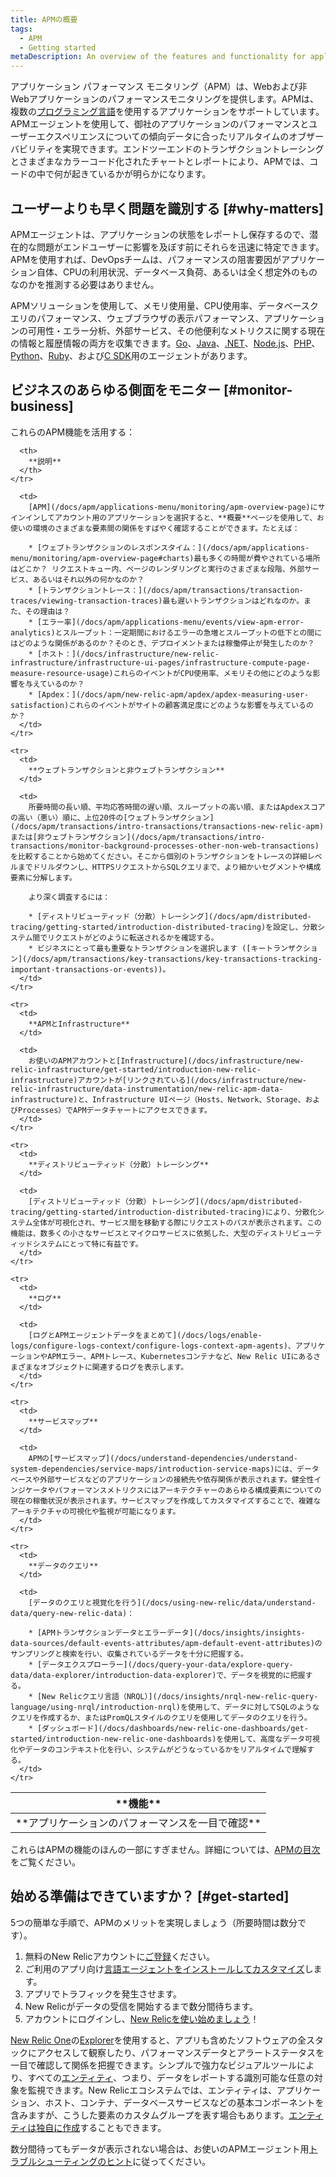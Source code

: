 ```yaml
---
title: APMの概要
tags:
  - APM
  - Getting started
metaDescription: An overview of the features and functionality for application performance management in New Relic.
---
```


アプリケーション パフォーマンス モニタリング（APM）は、Webおよび非Webアプリケーションのパフォーマンスモニタリングを提供します。APMは、複数の[プログラミング言語](/docs/agents/manage-apm-agents/installation/install-agent#apm-install)を使用するアプリケーションをサポートしています。APMエージェントを使用して、御社のアプリケーションのパフォーマンスとユーザーエクスペリエンスについての傾向データに合ったリアルタイムのオブザーバビリティを実現できます。エンドツーエンドのトランザクショントレーシングとさまざまなカラーコード化されたチャートとレポートにより、APMでは、コードの中で何が起きているかが明らかになります。

## ユーザーよりも早く問題を識別する [#why-matters]

APMエージェントは、アプリケーションの状態をレポートし保存するので、潜在的な問題がエンドユーザーに影響を及ぼす前にそれらを迅速に特定できます。APMを使用すれば、DevOpsチームは、パフォーマンスの阻害要因がアプリケーション自体、CPUの利用状況、データベース負荷、あるいは全く想定外のものなのかを推測する必要はありません。

APMソリューションを使用して、メモリ使用量、CPU使用率、データベースクエリのパフォーマンス、ウェブブラウザの表示パフォーマンス、アプリケーションの可用性・エラー分析、外部サービス、その他便利なメトリクスに関する現在の情報と履歴情報の両方を収集できます。[Go](/docs/agents/go-agent/get-started/introduction-new-relic-go)、[Java](/docs/agents/java-agent/getting-started/introduction-new-relic-java)、[.NET](/docs/agents/net-agent/getting-started/introduction-new-relic-net)、[Node.js](/docs/agents/nodejs-agent/getting-started/introduction-new-relic-nodejs)、[PHP](/docs/agents/php-agent/getting-started/introduction-new-relic-php)、[Python](/docs/agents/python-agent/getting-started/introduction-new-relic-python)、[Ruby](/docs/agents/ruby-agent/getting-started/introduction-new-relic-ruby)、および[C SDK](/docs/agents/c-sdk/get-started/introduction-c-sdk)用のエージェントがあります。

## ビジネスのあらゆる側面をモニター [#monitor-business]

これらのAPM機能を活用する：

<table>
  <thead>
    <tr>
      <th style={{ width: "200px" }}>
        **機能**
      </th>

      <th>
        **説明**
      </th>
    </tr>
  </thead>

  <tbody>
    <tr>
      <td>
        **アプリケーションのパフォーマンスを一目で確認**
      </td>

      <td>
        [APM](/docs/apm/applications-menu/monitoring/apm-overview-page)にサインインしてアカウント用のアプリケーションを選択すると、**概要**ページを使用して、お使いの環境のさまざまな要素間の関係をすばやく確認することができます。たとえば：

        * [ウェブトランザクションのレスポンスタイム：](/docs/apm/applications-menu/monitoring/apm-overview-page#charts)最も多くの時間が費やされている場所はどこか？ リクエストキュー内、ページのレンダリングと実行のさまざまな段階、外部サービス、あるいはそれ以外の何かなのか？
        * [トランザクショントレース：](/docs/apm/transactions/transaction-traces/viewing-transaction-traces)最も遅いトランザクションはどれなのか。また、その理由は？
        * [エラー率](/docs/apm/applications-menu/events/view-apm-error-analytics)とスループット：一定期間におけるエラーの急増とスループットの低下との間にはどのような関係があるのか？そのとき、デプロイメントまたは稼働停止が発生したのか？
        * [ホスト：](/docs/infrastructure/new-relic-infrastructure/infrastructure-ui-pages/infrastructure-compute-page-measure-resource-usage)これらのイベントがCPU使用率、メモリその他にどのような影響を与えているのか？
        * [Apdex：](/docs/apm/new-relic-apm/apdex/apdex-measuring-user-satisfaction)これらのイベントがサイトの顧客満足度にどのような影響を与えているのか？
      </td>
    </tr>

    <tr>
      <td>
        **ウェブトランザクションと非ウェブトランザクション**
      </td>

      <td>
        所要時間の長い順、平均応答時間の遅い順、スループットの高い順、またはApdexスコアの高い（悪い）順に、上位20件の[ウェブトランザクション](/docs/apm/transactions/intro-transactions/transactions-new-relic-apm)または[非ウェブトランザクション](/docs/apm/transactions/intro-transactions/monitor-background-processes-other-non-web-transactions)を比較することから始めてください。そこから個別のトランザクションをトレースの詳細レベルまでドリルダウンし、HTTPSリクエストからSQLクエリまで、より細かいセグメントや構成要素に分解します。

        より深く調査するには：

        * [ディストリビューティッド（分散）トレーシング](/docs/apm/distributed-tracing/getting-started/introduction-distributed-tracing)を設定し、分散システム間でリクエストがどのように転送されるかを確認する。
        * ビジネスにとって最も重要なトランザクションを選択します ([キートランザクション](/docs/apm/transactions/key-transactions/key-transactions-tracking-important-transactions-or-events))。
      </td>
    </tr>

    <tr>
      <td>
        **APMとInfrastructure**
      </td>

      <td>
        お使いのAPMアカウントと[Infrastructure](/docs/infrastructure/new-relic-infrastructure/get-started/introduction-new-relic-infrastructure)アカウントが[リンクされている](/docs/infrastructure/new-relic-infrastructure/data-instrumentation/new-relic-apm-data-infrastructure)と、Infrastructure UIページ（Hosts、Network、Storage、およびProcesses）でAPMデータチャートにアクセスできます。
      </td>
    </tr>

    <tr>
      <td>
        **ディストリビューティッド（分散）トレーシング**
      </td>

      <td>
        [ディストリビューティッド（分散）トレーシング](/docs/apm/distributed-tracing/getting-started/introduction-distributed-tracing)により、分散化システム全体が可視化され、サービス間を移動する際にリクエストのパスが表示されます。この機能は、数多くの小さなサービスとマイクロサービスに依拠した、大型のディストリビューティッドシステムにとって特に有益です。
      </td>
    </tr>

    <tr>
      <td>
        **ログ**
      </td>

      <td>
        [ログとAPMエージェントデータをまとめて](/docs/logs/enable-logs/configure-logs-context/configure-logs-context-apm-agents)、アプリケーションやAPMエラー、APMトレース、Kubernetesコンテナなど、New Relic UIにあるさまざまなオブジェクトに関連するログを表示します。
      </td>
    </tr>

    <tr>
      <td>
        **サービスマップ**
      </td>

      <td>
        APMの[サービスマップ](/docs/understand-dependencies/understand-system-dependencies/service-maps/introduction-service-maps)には、データベースや外部サービスなどのアプリケーションの接続先や依存関係が表示されます。健全性インジケータやパフォーマンスメトリクスにはアーキテクチャーのあらゆる構成要素についての現在の稼働状況が表示されます。サービスマップを作成してカスタマイズすることで、複雑なアーキテクチャの可視化や監視が可能になります。
      </td>
    </tr>

    <tr>
      <td>
        **データのクエリ**
      </td>

      <td>
        [データのクエリと視覚化を行う](/docs/using-new-relic/data/understand-data/query-new-relic-data)：

        * [APMトランザクションデータとエラーデータ](/docs/insights/insights-data-sources/default-events-attributes/apm-default-event-attributes)のサンプリングと検索を行い、収集されているデータを十分に把握する。
        * [データエクスプローラー](/docs/query-your-data/explore-query-data/data-explorer/introduction-data-explorer)で、データを視覚的に把握する。
        * [New Relicクエリ言語（NRQL）](/docs/insights/nrql-new-relic-query-language/using-nrql/introduction-nrql)を使用して、データに対してSQLのようなクエリを作成するか、またはPromQLスタイルのクエリを使用してデータのクエリを行う。
        * [ダッシュボード](/docs/dashboards/new-relic-one-dashboards/get-started/introduction-new-relic-one-dashboards)を使用して、高度なデータ可視化やデータのコンテキスト化を行い、システムがどうなっているかをリアルタイムで理解する。
      </td>
    </tr>
  </tbody>
</table>

これらはAPMの機能のほんの一部にすぎません。詳細については、[APMの目次](/docs/apm)をご覧ください。

## 始める準備はできていますか？ [#get-started]

5つの簡単な手順で、APMのメリットを実現しましょう（所要時間は数分です）。

1. 無料のNew Relicアカウントに[ご登録](https://newrelic.com/signup/)ください。
2. ご利用のアプリ向け[言語エージェントをインストールしてカスタマイズ](/docs/agents/manage-apm-agents/installation/install-agent#apm-install)します。
3. アプリでトラフィックを発生させます。
4. New Relicがデータの受信を開始するまで数分間待ちます。
5. アカウントにログインし、[New Relicを使い始めましょう](/docs/new-relic-one/use-new-relic-one/get-started/introduction-new-relic-one)！

[New Relic One](/docs/new-relic-one/use-new-relic-one/core-concepts/new-relic-explorer-view-performance-across-apps-services-hosts/)の[Explorer](https://one.newrelic.com/)を使用すると、アプリも含めたソフトウェアの全スタックにアクセスして観察したり、パフォーマンスデータとアラートステータスを一目で確認して関係を把握できます。シンプルで強力なビジュアルツールにより、すべての[エンティティ](/docs/new-relic-one/use-new-relic-one/core-concepts/what-entity-new-relic/)、つまり、データをレポートする識別可能な任意の対象を監視できます。New Relicエコシステムでは、エンティティは、アプリケーション、ホスト、コンテナ、データベースサービスなどの基本コンポーネントを含みますが、こうした要素のカスタムグループを表す場合もあります。[エンティティは独自に作成](https://github.com/newrelic/entity-definitions#entity-definitions)することもできます。

数分間待ってもデータが表示されない場合は、お使いのAPMエージェント用[トラブルシューティングのヒント](/docs/agents/manage-apm-agents/troubleshooting/not-seeing-data)に従ってください。